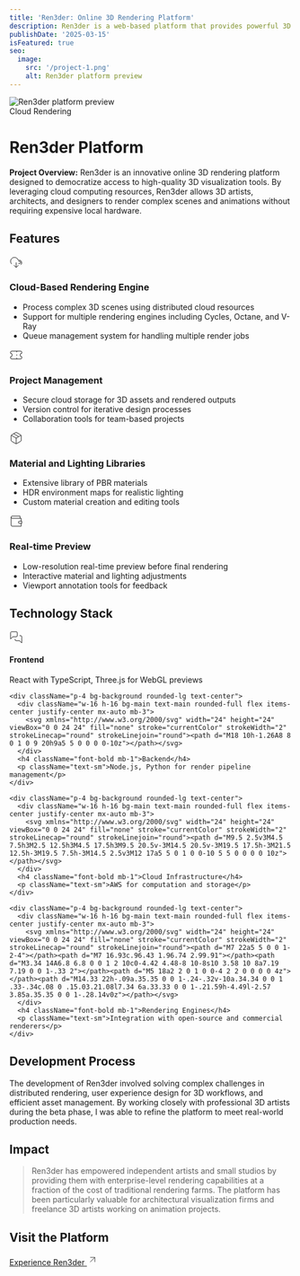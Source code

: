 ```yaml
---
title: 'Ren3der: Online 3D Rendering Platform'
description: Ren3der is a web-based platform that provides powerful 3D rendering capabilities in the cloud, making high-quality 3D visualization accessible to artists and designers without requiring expensive hardware.
publishDate: '2025-03-15'
isFeatured: true
seo:
  image:
    src: '/project-1.png'
    alt: Ren3der platform preview
---
```


<div className="relative mb-8 rounded-lg overflow-hidden">
  <Image 
    src="/project-1.png" 
    alt="Ren3der platform preview" 
    width={1200} 
    height={675}
    className="w-full object-cover" 
  />
  <div className="absolute inset-0 bg-gradient-to-t from-black/60 to-transparent flex items-end">
    <div className="p-6">
      <span className="bg-main text-main px-3 py-1 rounded-full text-sm font-medium mb-2 inline-block">Cloud Rendering</span>
      <h1 className="text-white text-2xl md:text-3xl font-bold">Ren3der Platform</h1>
    </div>
  </div>
</div>

<div className="prose prose-slate dark:prose-invert mb-8">
  <p className="text-lg font-medium">
    <strong>Project Overview:</strong> Ren3der is an innovative online 3D rendering platform designed to democratize access to high-quality 3D visualization tools. By leveraging cloud computing resources, Ren3der allows 3D artists, architects, and designers to render complex scenes and animations without requiring expensive local hardware.
  </p>
</div>

## Features

<div className="grid grid-cols-1 md:grid-cols-2 gap-6 mb-12">
  <div className="bg-muted p-6 rounded-lg">
    <div className="flex items-center mb-4">
      <div className="w-12 h-12 bg-main text-main rounded-full flex items-center justify-center mr-4 flex-shrink-0">
        <svg xmlns="http://www.w3.org/2000/svg" width="24" height="24" viewBox="0 0 24 24" fill="none" stroke="currentColor" strokeWidth="2" strokeLinecap="round" strokeLinejoin="round"><path d="M20 16.2A4.5 4.5 0 0 0 17.5 8h-1.8A7 7 0 1 0 4 14.9"></path><path d="M16 14h2a2 2 0 1 0 0-4h-2"></path><path d="M12 12v9"></path><path d="m8 17 4 4 4-4"></path></svg>
      </div>
      <h3 className="text-xl font-bold">Cloud-Based Rendering Engine</h3>
    </div>
    <ul className="space-y-2 pl-4">
      <li className="flex items-start">
        <span className="w-1.5 h-1.5 bg-main rounded-full mt-2 mr-2"></span>
        <span>Process complex 3D scenes using distributed cloud resources</span>
      </li>
      <li className="flex items-start">
        <span className="w-1.5 h-1.5 bg-main rounded-full mt-2 mr-2"></span>
        <span>Support for multiple rendering engines including Cycles, Octane, and V-Ray</span>
      </li>
      <li className="flex items-start">
        <span className="w-1.5 h-1.5 bg-main rounded-full mt-2 mr-2"></span>
        <span>Queue management system for handling multiple render jobs</span>
      </li>
    </ul>
  </div>
  
  <div className="bg-muted p-6 rounded-lg">
    <div className="flex items-center mb-4">
      <div className="w-12 h-12 bg-main text-main rounded-full flex items-center justify-center mr-4 flex-shrink-0">
        <svg xmlns="http://www.w3.org/2000/svg" width="24" height="24" viewBox="0 0 24 24" fill="none" stroke="currentColor" strokeWidth="2" strokeLinecap="round" strokeLinejoin="round"><path d="M2 9a3 3 0 0 1 0 6v2a2 2 0 0 0 2 2h16a2 2 0 0 0 2-2v-2a3 3 0 0 1 0-6V7a2 2 0 0 0-2-2H4a2 2 0 0 0-2 2Z"></path><path d="M13 5v2"></path><path d="M13 17v2"></path><path d="M13 11v2"></path></svg>
      </div>
      <h3 className="text-xl font-bold">Project Management</h3>
    </div>
    <ul className="space-y-2 pl-4">
      <li className="flex items-start">
        <span className="w-1.5 h-1.5 bg-main rounded-full mt-2 mr-2"></span>
        <span>Secure cloud storage for 3D assets and rendered outputs</span>
      </li>
      <li className="flex items-start">
        <span className="w-1.5 h-1.5 bg-main rounded-full mt-2 mr-2"></span>
        <span>Version control for iterative design processes</span>
      </li>
      <li className="flex items-start">
        <span className="w-1.5 h-1.5 bg-main rounded-full mt-2 mr-2"></span>
        <span>Collaboration tools for team-based projects</span>
      </li>
    </ul>
  </div>
  
  <div className="bg-muted p-6 rounded-lg">
    <div className="flex items-center mb-4">
      <div className="w-12 h-12 bg-main text-main rounded-full flex items-center justify-center mr-4 flex-shrink-0">
        <svg xmlns="http://www.w3.org/2000/svg" width="24" height="24" viewBox="0 0 24 24" fill="none" stroke="currentColor" strokeWidth="2" strokeLinecap="round" strokeLinejoin="round"><path d="m7.5 4.27 9 5.15"></path><path d="M21 8a2 2 0 0 0-1-1.73l-7-4a2 2 0 0 0-2 0l-7 4A2 2 0 0 0 3 8v8a2 2 0 0 0 1 1.73l7 4a2 2 0 0 0 2 0l7-4A2 2 0 0 0 21 16Z"></path><path d="m3.3 7 8.7 5 8.7-5"></path><path d="M12 22V12"></path></svg>
      </div>
      <h3 className="text-xl font-bold">Material and Lighting Libraries</h3>
    </div>
    <ul className="space-y-2 pl-4">
      <li className="flex items-start">
        <span className="w-1.5 h-1.5 bg-main rounded-full mt-2 mr-2"></span>
        <span>Extensive library of PBR materials</span>
      </li>
      <li className="flex items-start">
        <span className="w-1.5 h-1.5 bg-main rounded-full mt-2 mr-2"></span>
        <span>HDR environment maps for realistic lighting</span>
      </li>
      <li className="flex items-start">
        <span className="w-1.5 h-1.5 bg-main rounded-full mt-2 mr-2"></span>
        <span>Custom material creation and editing tools</span>
      </li>
    </ul>
  </div>
  
  <div className="bg-muted p-6 rounded-lg">
    <div className="flex items-center mb-4">
      <div className="w-12 h-12 bg-main text-main rounded-full flex items-center justify-center mr-4 flex-shrink-0">
        <svg xmlns="http://www.w3.org/2000/svg" width="24" height="24" viewBox="0 0 24 24" fill="none" stroke="currentColor" strokeWidth="2" strokeLinecap="round" strokeLinejoin="round"><path d="M21 12V7H5a2 2 0 0 1 0-4h14v4"></path><path d="M3 5v14a2 2 0 0 0 2 2h16v-5"></path><path d="M18 12a2 2 0 0 0 0 4h4v-4Z"></path></svg>
      </div>
      <h3 className="text-xl font-bold">Real-time Preview</h3>
    </div>
    <ul className="space-y-2 pl-4">
      <li className="flex items-start">
        <span className="w-1.5 h-1.5 bg-main rounded-full mt-2 mr-2"></span>
        <span>Low-resolution real-time preview before final rendering</span>
      </li>
      <li className="flex items-start">
        <span className="w-1.5 h-1.5 bg-main rounded-full mt-2 mr-2"></span>
        <span>Interactive material and lighting adjustments</span>
      </li>
      <li className="flex items-start">
        <span className="w-1.5 h-1.5 bg-main rounded-full mt-2 mr-2"></span>
        <span>Viewport annotation tools for feedback</span>
      </li>
    </ul>
  </div>
</div>

## Technology Stack

<div className="bg-muted p-6 rounded-lg mb-8">
  <div className="grid grid-cols-1 md:grid-cols-2 lg:grid-cols-4 gap-6">
    <div className="p-4 bg-background rounded-lg text-center">
      <div className="w-16 h-16 bg-main text-main rounded-full flex items-center justify-center mx-auto mb-3">
        <svg xmlns="http://www.w3.org/2000/svg" width="24" height="24" viewBox="0 0 24 24" fill="none" stroke="currentColor" strokeWidth="2" strokeLinecap="round" strokeLinejoin="round"><path d="M14 9a2 2 0 0 1-2 2H6l-4 4V4c0-1.1.9-2 2-2h8a2 2 0 0 1 2 2v5Z"></path><path d="M18 9h2a2 2 0 0 1 2 2v11l-4-4h-6a2 2 0 0 1-2-2v-1"></path></svg>
      </div>
      <h4 className="font-bold mb-1">Frontend</h4>
      <p className="text-sm">React with TypeScript, Three.js for WebGL previews</p>
    </div>
    
    <div className="p-4 bg-background rounded-lg text-center">
      <div className="w-16 h-16 bg-main text-main rounded-full flex items-center justify-center mx-auto mb-3">
        <svg xmlns="http://www.w3.org/2000/svg" width="24" height="24" viewBox="0 0 24 24" fill="none" stroke="currentColor" strokeWidth="2" strokeLinecap="round" strokeLinejoin="round"><path d="M18 10h-1.26A8 8 0 1 0 9 20h9a5 5 0 0 0 0-10z"></path></svg>
      </div>
      <h4 className="font-bold mb-1">Backend</h4>
      <p className="text-sm">Node.js, Python for render pipeline management</p>
    </div>
    
    <div className="p-4 bg-background rounded-lg text-center">
      <div className="w-16 h-16 bg-main text-main rounded-full flex items-center justify-center mx-auto mb-3">
        <svg xmlns="http://www.w3.org/2000/svg" width="24" height="24" viewBox="0 0 24 24" fill="none" stroke="currentColor" strokeWidth="2" strokeLinecap="round" strokeLinejoin="round"><path d="M9.5 2.5v3M4.5 7.5h3M2.5 12.5h3M4.5 17.5h3M9.5 20.5v-3M14.5 20.5v-3M19.5 17.5h-3M21.5 12.5h-3M19.5 7.5h-3M14.5 2.5v3M12 17a5 5 0 1 0 0-10 5 5 0 0 0 0 10z"></path></svg>
      </div>
      <h4 className="font-bold mb-1">Cloud Infrastructure</h4>
      <p className="text-sm">AWS for computation and storage</p>
    </div>
    
    <div className="p-4 bg-background rounded-lg text-center">
      <div className="w-16 h-16 bg-main text-main rounded-full flex items-center justify-center mx-auto mb-3">
        <svg xmlns="http://www.w3.org/2000/svg" width="24" height="24" viewBox="0 0 24 24" fill="none" stroke="currentColor" strokeWidth="2" strokeLinecap="round" strokeLinejoin="round"><path d="M7 22a5 5 0 0 1-2-4"></path><path d="M7 16.93c.96.43 1.96.74 2.99.91"></path><path d="M3.34 14A6.8 6.8 0 0 1 2 10c0-4.42 4.48-8 10-8s10 3.58 10 8a7.19 7.19 0 0 1-.33 2"></path><path d="M5 18a2 2 0 1 0 0-4 2 2 0 0 0 0 4z"></path><path d="M14.33 22h-.09a.35.35 0 0 1-.24-.32v-10a.34.34 0 0 1 .33-.34c.08 0 .15.03.21.08l7.34 6a.33.33 0 0 1-.21.59h-4.49l-2.57 3.85a.35.35 0 0 1-.28.14v0z"></path></svg>
      </div>
      <h4 className="font-bold mb-1">Rendering Engines</h4>
      <p className="text-sm">Integration with open-source and commercial renderers</p>
    </div>
  </div>
</div>

## Development Process

<div className="prose prose-slate dark:prose-invert mb-8">
  <p>The development of Ren3der involved solving complex challenges in distributed rendering, user experience design for 3D workflows, and efficient asset management. By working closely with professional 3D artists during the beta phase, I was able to refine the platform to meet real-world production needs.</p>
</div>

## Impact

<div className="bg-muted p-6 rounded-lg mb-8">
  <blockquote className="border-l-4 border-main pl-4 italic">
    <p>Ren3der has empowered independent artists and small studios by providing them with enterprise-level rendering capabilities at a fraction of the cost of traditional rendering farms. The platform has been particularly valuable for architectural visualization firms and freelance 3D artists working on animation projects.</p>
  </blockquote>
</div>

<div className="bg-gradient-to-r from-main/20 to-main/10 p-6 rounded-lg mb-8 text-center">
  <h2 className="text-2xl font-bold mb-4">Visit the Platform</h2>
  <a href="https://ren3der.vercel.app/" target="_blank" className="inline-flex items-center px-6 py-3 bg-main text-main rounded-lg hover:opacity-90 transition-opacity">
    <span className="font-bold mr-2">Experience Ren3der</span>
    <svg xmlns="http://www.w3.org/2000/svg" width="20" height="20" viewBox="0 0 24 24" fill="none" stroke="currentColor" strokeWidth="2" strokeLinecap="round" strokeLinejoin="round"><line x1="7" y1="17" x2="17" y2="7"></line><polyline points="7 7 17 7 17 17"></polyline></svg>
  </a>
</div>